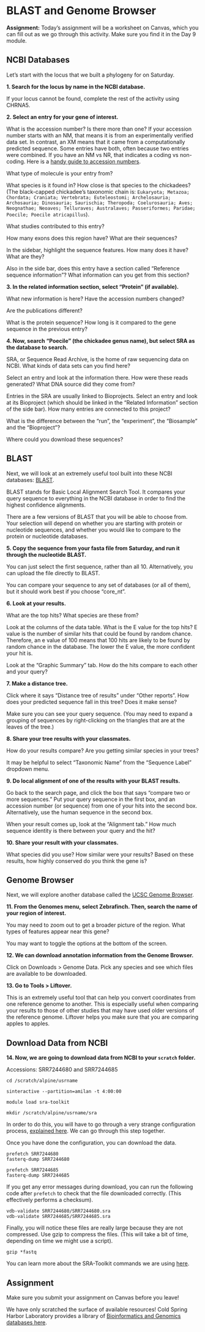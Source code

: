 # BLAST and Genome Browser

**Assignment:** Today's assignment will be a worksheet on Canvas, which you can fill out as we go through this activity. Make sure you find it in the Day 9 module. 

## NCBI Databases 

Let's start with the locus that we built a phylogeny for on Saturday. 

**1. Search for the locus by name in the NCBI database.** 

If your locus cannot be found, complete the rest of the activity using CHRNA5. 

**2. Select an entry for your gene of interest.** 

What is the accession number? Is there more than one? If your accession number starts with an NM, that means it is from an experimentally verified data set. In contrast, an XM means that it came from a computationally predicted sequence. Some entries have both, often because two entries were combined. If you have an NM vs NR, that indicates a coding vs non-coding. Here is a [handy guide to accession numbers](https://community.gep.wustl.edu/repository/course_materials_WU/annotation/Genbank_Accessions.pdf).

What type of molecule is your entry from? 

What species is it found in? How close is that species to the chickadees? (The black-capped chickadee's taxonomic chain is: `Eukaryota; Metazoa; Chordata; Craniata; Vertebrata; Euteleostomi; Archelosauria; Archosauria; Dinosauria; Saurischia; Theropoda; Coelurosauria; Aves; Neognathae; Neoaves; Telluraves; Australaves; Passeriformes; Paridae; Poecile; Poecile atricapillus`).

What studies contributed to this entry? 

How many exons does this region have? What are their sequences? 

In the sidebar, highlight the sequence features. How many does it have? What are they? 

Also in the side bar, does this entry have a section called "Reference sequence information"? What information can you get from this section? 

**3. In the related information section, select "Protein" (if available).** 

What new information is here? Have the accession numbers changed? 

Are the publications different? 

What is the protein sequence? How long is it compared to the gene sequence in the previous entry? 

**4. Now, search "Poecile" (the chickadee genus name), but select SRA as the database to search.**

SRA, or Sequence Read Archive, is the home of raw sequencing data on NCBI. What kinds of data sets can you find here? 

Select an entry and look at the information there. How were these reads generated? What DNA source did they come from? 

Entries in the SRA are usually linked to Bioprojects. Select an entry and look at its Bioproject (which should be linked in the "Related Information" section of the side bar). How many entries are connected to this project? 

What is the difference between the "run", the "experiment", the "Biosample" and the "Bioproject"? 

Where could you download these sequences? 


## BLAST 

Next, we will look at an extremely useful tool built into these NCBI databases: [BLAST](). 

BLAST stands for Basic Local Alignment Search Tool. It compares your query sequence to everything in the NCBI database in order to find the highest confidence alignments. 

There are a few versions of BLAST that you will be able to choose from. Your selection will depend on whether you are starting with protein or nucleotide sequences, and whether you would like to compare to the protein or nucleotide databases. 

**5. Copy the sequence from your fasta file from Saturday, and run it through the nucleotide BLAST.**

You can just select the first sequence, rather than all 10. Alternatively, you can upload the file directly to BLAST. 

You can compare your sequence to any set of databases (or all of them), but it should work best if you choose "core_nt". 

**6. Look at your results.** 

What are the top hits? What species are these from? 

Look at the columns of the data table. What is the E value for the top hits? E value is the number of similar hits that could be found by random chance. Therefore, an e value of 100 means that 100 hits are likely to be found by random chance in the database. The lower the E value, the more confident your hit is. 

Look at the "Graphic Summary" tab. How do the hits compare to each other and your query? 

**7. Make a distance tree.**

Click where it says "Distance tree of results" under "Other reports". How does your predicted sequence fall in this tree? Does it make sense? 

Make sure you can see your query sequence. (You may need to expand a grouping of sequences by right-clicking on the triangles that are at the leaves of the tree.)

**8. Share your tree results with your classmates.** 

How do your results compare? Are you getting similar species in your trees? 

It may be helpful to select "Taxonomic Name" from the "Sequence Label" dropdown menu. 

**9. Do local alignment of one of the results with your BLAST results.** 

Go back to the search page, and click the box that says "compare two or more sequences." Put your query sequence in the first box, and an accession number (or sequence) from one of your hits into the second box. Alternatively, use the human sequence in the second box. 

When your result comes up, look at the "Alignment tab." How much sequence identity is there between your query and the hit? 

**10. Share your result with your classmates.**

What species did you use? How similar were your results? Based on these results, how highly conserved do you think the gene is? 

## Genome Browser

Next, we will explore another database called the [UCSC Genome Browser](https://genome.ucsc.edu/index.html). 

**11. From the Genomes menu, select Zebrafinch. Then, search the name of your region of interest. **

You may need to zoom out to get a broader picture of the region. What types of features appear near this gene? 

You may want to toggle the options at the bottom of the screen. 

**12. We can download annotation information from the Genome Browser.**

Click on Downloads > Genome Data. Pick any species and see which files are available to be downloaded. 

**13. Go to Tools > Liftover.**

This is an extremely useful tool that can help you convert coordinates from one reference genome to another. This is especially useful when comparing your results to those of other studies that may have used older versions of the reference genome. Liftover helps you make sure that you are comparing apples to apples. 

## Download Data from NCBI

**14. Now, we are going to download data from NCBI to your `scratch` folder.  **

Accessions: SRR7244680 and SRR7244685

```cat
cd /scratch/alpine/usrname

sinteractive --partition=amilan -t 4:00:00

module load sra-toolkit

mkdir /scratch/alpine/usrname/sra
```

In order to do this, you will have to go through a very strange configuration process, [explained here](https://curc.readthedocs.io/en/latest/software/sratoolkit.html). We can go through this step together. 

Once you have done the configuration, you can download the data. 

```cat

prefetch SRR7244680 
fasterq-dump SRR7244680

prefetch SRR7244685
fasterq-dump SRR7244685

```

If you get any error messages during download, you can run the following code after `prefetch` to check that the file downloaded correctly. (This effectively performs a checksum).

```cat
vdb-validate SRR7244680/SRR7244680.sra
vdb-validate SRR7244685/SRR7244685.sra
```


Finally, you will notice these files are really large because they are not compressed. Use gzip to compress the files. (This will take a bit of time, depending on time we might use a script).

```cat
gzip *fastq
```


::: {.learning data=latex=""}

You can learn more about the SRA-Toolkit commands we are using [here](https://github.com/ncbi/sra-tools/wiki/08.-prefetch-and-fasterq-dump).

:::

## Assignment 

Make sure you submit your assignment on Canvas before you leave! 

::: {.learning data=latex=""}
We have only scratched the surface of available resources! Cold Spring Harbor Laboratory provides a library of [Bioinformatics and Genomics databases here](https://cshl.libguides.com/c.php?g=523983&p=3582517).
:::

